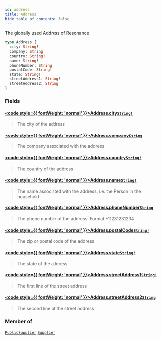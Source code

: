 ```yaml
---
id: address
title: Address
hide_table_of_contents: false
---
```








The globally used Address of Resonance

```graphql
type Address {
  city: String!
  company: String
  country: String!
  name: String!
  phoneNumber: String
  postalCode: String!
  state: String!
  streetAddress1: String!
  streetAddress2: String
}
```


### Fields

#### [<code style={{ fontWeight: 'normal' }}>Address.<b>city</b></code>](#)<Bullet />[`String!`](/supply/api/graphql-admin/reference/scalars/string) <Badge class="secondary" text="non-null"/> <Badge class="secondary" text="scalar"/>
> The city of the address
> 

#### [<code style={{ fontWeight: 'normal' }}>Address.<b>company</b></code>](#)<Bullet />[`String`](/supply/api/graphql-admin/reference/scalars/string) <Badge class="secondary" text="scalar"/>
> The company associated with the address
> 

#### [<code style={{ fontWeight: 'normal' }}>Address.<b>country</b></code>](#)<Bullet />[`String!`](/supply/api/graphql-admin/reference/scalars/string) <Badge class="secondary" text="non-null"/> <Badge class="secondary" text="scalar"/>
> The country of the address
> 

#### [<code style={{ fontWeight: 'normal' }}>Address.<b>name</b></code>](#)<Bullet />[`String!`](/supply/api/graphql-admin/reference/scalars/string) <Badge class="secondary" text="non-null"/> <Badge class="secondary" text="scalar"/>
> The name associated with the address, i.e. the Person in the household
> 

#### [<code style={{ fontWeight: 'normal' }}>Address.<b>phoneNumber</b></code>](#)<Bullet />[`String`](/supply/api/graphql-admin/reference/scalars/string) <Badge class="secondary" text="scalar"/>
> The phone number of the address. Format +11231231234
> 

#### [<code style={{ fontWeight: 'normal' }}>Address.<b>postalCode</b></code>](#)<Bullet />[`String!`](/supply/api/graphql-admin/reference/scalars/string) <Badge class="secondary" text="non-null"/> <Badge class="secondary" text="scalar"/>
> The zip or postal code of the address
> 

#### [<code style={{ fontWeight: 'normal' }}>Address.<b>state</b></code>](#)<Bullet />[`String!`](/supply/api/graphql-admin/reference/scalars/string) <Badge class="secondary" text="non-null"/> <Badge class="secondary" text="scalar"/>
> The state of the address
> 

#### [<code style={{ fontWeight: 'normal' }}>Address.<b>streetAddress1</b></code>](#)<Bullet />[`String!`](/supply/api/graphql-admin/reference/scalars/string) <Badge class="secondary" text="non-null"/> <Badge class="secondary" text="scalar"/>
> The first line of the street address
> 

#### [<code style={{ fontWeight: 'normal' }}>Address.<b>streetAddress2</b></code>](#)<Bullet />[`String`](/supply/api/graphql-admin/reference/scalars/string) <Badge class="secondary" text="scalar"/>
> The second line of the street address
> 



### Member of

[`PublicSupplier`](/supply/api/graphql-admin/reference/objects/public-supplier)  <Badge class="secondary" text="object"/><Bullet />[`Supplier`](/supply/api/graphql-admin/reference/objects/supplier)  <Badge class="secondary" text="object"/>



